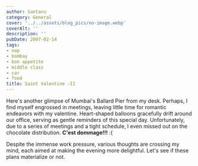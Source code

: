 ```yaml
---
author: Santanu
category: General
cover: '../../assets/blog_pics/no-image.webp'
coverAlt: ''
description: ''
pubDate: 2007-02-14
tags:
- nap
- bombay
- bon appetite
- middle class
- car
- food
title: Saint Valentine -II
---
```


Here's another glimpse of Mumbai's Ballard Pier from my desk. Perhaps, I find myself engrossed in meetings, leaving little time for romantic endeavors with my valentine. Heart-shaped balloons gracefully drift around our office, serving as gentle reminders of this special day. Unfortunately, due to a series of meetings and a tight schedule, I even missed out on the chocolate distribution. **C'est dommage!!!** :( 

Despite the immense work pressure, various thoughts are crossing my mind, each aimed at making the evening more delightful. Let's see if these plans materialize or not.